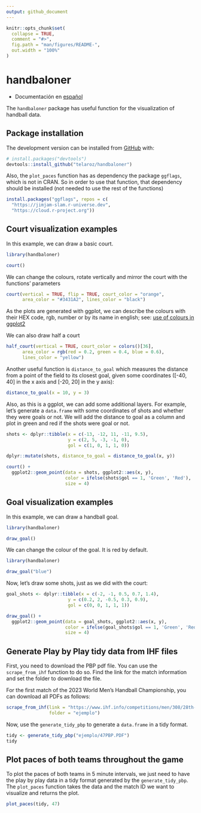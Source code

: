 ```yaml
---
output: github_document
---
```


<!-- README.md is generated from README.Rmd. Please edit that file -->

```r
knitr::opts_chunk$set(
  collapse = TRUE,
  comment = "#>",
  fig.path = "man/figures/README-",
  out.width = "100%"
)
```

# handbaloner
- Documentación en [español](README.es.md)
<!-- badges: start -->
<!-- badges: end -->

The `handbaloner` package has useful function for the visualization of handball
data. 

## Package installation

The development version can be installed from [GitHub](https://github.com/)
with:

``` r
# install.packages("devtools")
devtools::install_github("telaroz/handbaloner")
```

Also, the `plot_paces` function has as dependency the package `ggflags`, which
is not in CRAN. So in order to use that function, that dependency should be 
installed (not needed to use the rest of the functions)

``` r
install.packages("ggflags", repos = c(
  "https://jimjam-slam.r-universe.dev",
  "https://cloud.r-project.org"))
```

## Court visualization examples

In this example, we can draw a basic court.

```r
library(handbaloner)

court()
```

We can change the colours, rotate vertically and mirror the court with the 
functions' parameters

```r
court(vertical = TRUE, flip = TRUE, court_color = "orange", 
      area_color = "#3431A2", lines_color = "black")
```

As the plots are generated with ggplot, we can describe the colours with their
HEX code, rgb, number or by its name in english; see: [use of colours in ggplot2](https://r-graph-gallery.com/ggplot2-color.html)

We can also draw half a court

```r
half_court(vertical = TRUE, court_color = colors()[36], 
      area_color = rgb(red = 0.2, green = 0.4, blue = 0.6), 
      lines_color = "yellow")
```

Another useful function is `distance_to_goal` which measures the distance from a
point of the field to its closest goal, given some coordinates ([-40, 40] in the
x axis and [-20, 20] in the y axis): 

```r
distance_to_goal(x = 10, y = 3)
```

Also, as this is a ggplot, we can add some additional layers. For example, let's
generate a `data.frame` with some coordinates of shots and whether they were
goals or not. We will add the distance to goal as a column and plot in green and
red if the shots were goal or not. 


```r
shots <- dplyr::tibble(x = c(-13, -12, 11, -11, 9.5),
                       y = c(2, 5, -3, -1, 0),
                       gol = c(1, 0, 1, 1, 0))

dplyr::mutate(shots, distance_to_goal = distance_to_goal(x, y))

```

```r
court() +
  ggplot2::geom_point(data = shots, ggplot2::aes(x, y),
                      color = ifelse(shots$gol == 1, 'Green', 'Red'),
                      size = 4)
```

## Goal visualization examples

In this example, we can draw a handball goal.

```r
library(handbaloner)

draw_goal()
```

We can change the colour of the goal. It is red by default.

```r
library(handbaloner)

draw_goal("blue")
```

Now, let's draw some shots, just as we did with the court:

```r
goal_shots <- dplyr::tibble(x = c(-2, -1, 0.5, 0.7, 1.4),
                       y = c(0.2, 2, -0.5, 0.3, 0.9),
                       gol = c(0, 0, 1, 1, 1))

draw_goal() +
  ggplot2::geom_point(data = goal_shots, ggplot2::aes(x, y),
                      color = ifelse(goal_shots$gol == 1, 'Green', 'Red'),
                      size = 4)

```

## Generate Play by Play tidy data from IHF files

First, you need  to download the PBP pdf file. You can use the `scrape_from_ihf`
function to do so. Find the link for the match information and set the folder to
download the file. 

For the first match of the 2023 World Men's Handball Championship, you can 
download all PDFs as follows:

```r

scrape_from_ihf(link = "https://www.ihf.info/competitions/men/308/28th-ihf-men039s-world-championship-2023-polandsweden/101253/match-center/118963",
                folder = "ejemplo")
```

Now, use the `generate_tidy_pbp` to generate a `data.frame` in a tidy format. 

```r
tidy <- generate_tidy_pbp("ejemplo/47PBP.PDF")
tidy
```

## Plot paces of both teams throughout the game

To plot the paces of both teams in 5 minute intervals, we just need to have the 
play by play data in a tidy format generated by the `generate_tidy_pbp`. The
`plot_paces` function takes the data and the match ID we want to visualize and
returns the plot. 

```r
plot_paces(tidy, 47)
```

